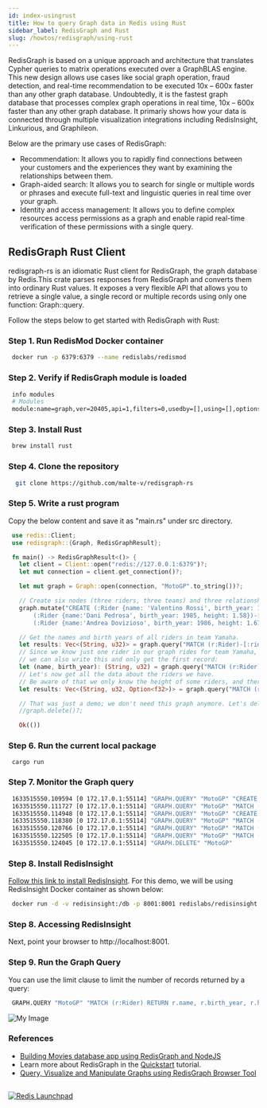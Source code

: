 ```yaml
---
id: index-usingrust
title: How to query Graph data in Redis using Rust
sidebar_label: RedisGraph and Rust
slug: /howtos/redisgraph/using-rust
---
```


RedisGraph is based on a unique approach and architecture that translates Cypher queries to matrix operations executed over a GraphBLAS engine. This new design allows use cases like social graph operation, fraud detection, and real-time recommendation to be executed 10x – 600x faster than any other graph database. Undoubtedly, it is the fastest graph database that processes complex graph operations in real time, 10x – 600x faster than any other graph database. It primariy shows how your data is connected through multiple visualization integrations including RedisInsight, Linkurious, and Graphileon. 

Below are the primary use cases of RedisGraph:

- Recommendation: It allows you to rapidly find connections between your customers and the experiences they want by examining the relationships between them.
- Graph-aided search: It allows you to search for single or multiple words or phrases and execute full-text and linguistic queries in real time over your graph.
- Identity and access management: It allows you to define complex resources access permissions as a graph and enable rapid real-time verification of these permissions with a single query.

## RedisGraph Rust Client

redisgraph-rs is an idiomatic Rust client for RedisGraph, the graph database by Redis.This crate parses responses from RedisGraph and converts them into ordinary Rust values. It exposes a very flexible API that allows you to retrieve a single value, a single record or multiple records using only one function: Graph::query.


Follow the steps below to get started with RedisGraph with Rust:

### Step 1. Run RedisMod Docker container

 ```bash
  docker run -p 6379:6379 --name redislabs/redismod
 ```

### Step 2. Verify if RedisGraph module is loaded

 ```bash
  info modules
  # Modules
  module:name=graph,ver=20405,api=1,filters=0,usedby=[],using=[],options=[]
 ```

### Step 3. Install Rust

 ```bash
  brew install rust
 ```

### Step 4. Clone the repository

 ```bash
   git clone https://github.com/malte-v/redisgraph-rs
 ```

### Step 5. Write a rust program 

Copy the below content and save it as "main.rs" under src directory.

 ```rust
  use redis::Client;
  use redisgraph::{Graph, RedisGraphResult};

  fn main() -> RedisGraphResult<()> {
    let client = Client::open("redis://127.0.0.1:6379")?;
    let mut connection = client.get_connection()?;

    let mut graph = Graph::open(connection, "MotoGP".to_string())?;

    // Create six nodes (three riders, three teams) and three relationships between them.
    graph.mutate("CREATE (:Rider {name: 'Valentino Rossi', birth_year: 1979})-[:rides]->(:Team {name: 'Yamaha'}), \
        (:Rider {name:'Dani Pedrosa', birth_year: 1985, height: 1.58})-[:rides]->(:Team {name: 'Honda'}), \
        (:Rider {name:'Andrea Dovizioso', birth_year: 1986, height: 1.67})-[:rides]->(:Team {name: 'Ducati'})")?;

    // Get the names and birth years of all riders in team Yamaha.
    let results: Vec<(String, u32)> = graph.query("MATCH (r:Rider)-[:rides]->(t:Team) WHERE t.name = 'Yamaha' RETURN r.name, r.birth_year")?;
    // Since we know just one rider in our graph rides for team Yamaha,
    // we can also write this and only get the first record:
    let (name, birth_year): (String, u32) = graph.query("MATCH (r:Rider)-[:rides]->(t:Team) WHERE t.name = 'Yamaha' RETURN r.name, r.birth_year")?;
    // Let's now get all the data about the riders we have.
    // Be aware of that we only know the height of some riders, and therefore we use an `Option`:
    let results: Vec<(String, u32, Option<f32>)> = graph.query("MATCH (r:Rider) RETURN r.name, r.birth_year, r.height")?;

    // That was just a demo; we don't need this graph anymore. Let's delete it from the database:
    //graph.delete()?;

    Ok(())

 ```

### Step 6. Run the current local package

 ```
  cargo run
 ```


### Step 7. Monitor the Graph query


 ```bash
  1633515550.109594 [0 172.17.0.1:55114] "GRAPH.QUERY" "MotoGP" "CREATE (dummy:__DUMMY_LABEL__)" "--compact"
  1633515550.111727 [0 172.17.0.1:55114] "GRAPH.QUERY" "MotoGP" "MATCH (dummy:__DUMMY_LABEL__) DELETE dummy" "--compact"
  1633515550.114948 [0 172.17.0.1:55114] "GRAPH.QUERY" "MotoGP" "CREATE (:Rider {name: 'Valentino Rossi', birth_year: 1979})-[:rides]->(:Team {name: 'Yamaha'}), (:Rider {name:'Dani Pedrosa', birth_year: 1985, height: 1.58})-[:rides]->(:Team {name: 'Honda'}), (:Rider {name:'Andrea Dovizioso', birth_year: 1986, height: 1.67})-[:rides]->(:Team {name: 'Ducati'})" "--compact"
  1633515550.118380 [0 172.17.0.1:55114] "GRAPH.QUERY" "MotoGP" "MATCH (r:Rider)-[:rides]->(t:Team) WHERE t.name = 'Yamaha' RETURN r.name, r.birth_year" "--compact"
  1633515550.120766 [0 172.17.0.1:55114] "GRAPH.QUERY" "MotoGP" "MATCH (r:Rider)-[:rides]->(t:Team) WHERE t.name = 'Yamaha' RETURN r.name, r.birth_year" "--compact"
  1633515550.122505 [0 172.17.0.1:55114] "GRAPH.QUERY" "MotoGP" "MATCH (r:Rider) RETURN r.name, r.birth_year, r.height" "--compact"
  1633515550.124045 [0 172.17.0.1:55114] "GRAPH.DELETE" "MotoGP"

 ```



### Step 8. Install RedisInsight

[Follow this link to install RedisInsight](/explore/redisinsight/getting-started). For this demo, we will be using RedisInsight Docker container as shown below:

 ```bash
  docker run -d -v redisinsight:/db -p 8001:8001 redislabs/redisinsight:latest
 ```

### Step 8. Accessing RedisInsight

Next, point your browser to http://localhost:8001.


### Step 9. Run the Graph Query

You can use the limit clause to limit the number of records returned by a query:

 ```bash
  GRAPH.QUERY "MotoGP" "MATCH (r:Rider) RETURN r.name, r.birth_year, r.height"
 ```


![My Image](redisgraph_redisinsight_rust.png)


### References


- [Building Movies database app using RedisGraph and NodeJS](/howtos/redisgraphmovies/)
- Learn more about RedisGraph in the [Quickstart](https://oss.redislabs.com/redisgraph/?_ga=2.186887980.520518125.1606546041-1440690046.1604964523) tutorial.
- [Query, Visualize and Manipulate Graphs using RedisGraph Browser Tool](/explore/redisinsight/redisgraph)

##

<div>
<a href="https://launchpad.redis.com" target="_blank" rel="noopener" className="link"> <img src="/img/launchpad.png"  className="thumb" loading="lazy" alt="Redis Launchpad" /></a>
</div>

